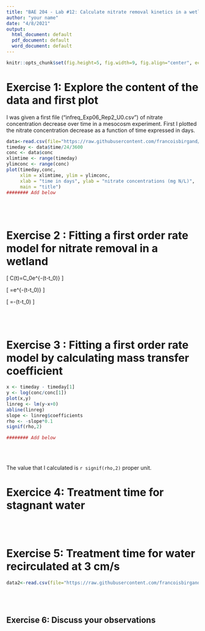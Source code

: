```yaml
---
title: "BAE 204 - Lab #12: Calculate nitrate removal kinetics in a wetland : Report"
author: "your name"
date: "4/8/2021"
output:
  html_document: default
  pdf_document: default
  word_document: default
---
```


```r
knitr::opts_chunk$set(fig.height=5, fig.width=9, fig.align="center", echo = FALSE)
```

# Exercise 1: Explore the content of the data and first plot

I was given a first file ("infreq_Exp06_Rep2_U0.csv") of nitrate concentration decrease over time in a mesocosm experiment. First I plotted the nitrate concentration decrease as a function of time expressed in days. 

```r
data<-read.csv(file="https://raw.githubusercontent.com/francoisbirgand/BAE204-removal_kinetics_lab/master/infreq_Exp06_Rep2_U0.csv",header = TRUE) #Reads file into table format
timeday <- data$time/24/3600
conc <- data$conc
xlimtime <- range(timeday)
ylimconc <- range(conc)
plot(timeday,conc,
     xlim = xlimtime, ylim = ylimconc,
     xlab = "time in days", ylab = "nitrate concentrations (mg N/L)",
     main = "title")
######## Add below 
```

</br></br>

# Exercise 2 : Fitting a first order rate model for nitrate removal in a wetland

\[
C(t)=C_0e^{-\frac{\rho}{D}(t-t_0)}
\]

\[
\frac{C(t)}{C_0}=e^{-\frac{\rho}{D}(t-t_0)}
\]

\[
\ln{\frac{C(t)}{C_0}}=-\frac{\rho}{D}(t-t_0)
\]

</br></br>

# Exercise 3 : Fitting a first order rate model by calculating mass transfer coefficient   

```r
x <- timeday - timeday[1]
y <- log(conc/conc[1])
plot(x,y)
linreg <- lm(y~x+0)
abline(linreg)
slope <- linreg$coefficients
rho <- -slope*0.1
signif(rho,2)

######## Add below 
```
</br></br>

The value that I calculated is `r signif(rho,2)` proper unit.


# Exercice 4: Treatment time for stagnant water


</br></br>

# Exercise 5: Treatment time for water recirculated at 3 cm/s

```r
data2<-read.csv(file="https://raw.githubusercontent.com/francoisbirgand/BAE204-removal_kinetics_lab/master/Exp03_Rep3_U3.csv",header = TRUE) #Reads file into table format

```

</br></br>

## Exercise 6: Discuss your observations 